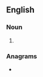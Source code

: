 {{also|screw-ups}}
==English==

===Noun===
{{head|en|noun plural form}}

# {{plural of|screwup|lang=en}}

===Anagrams===
* {{anagrams|en|a=ceprssuw|screws up}}